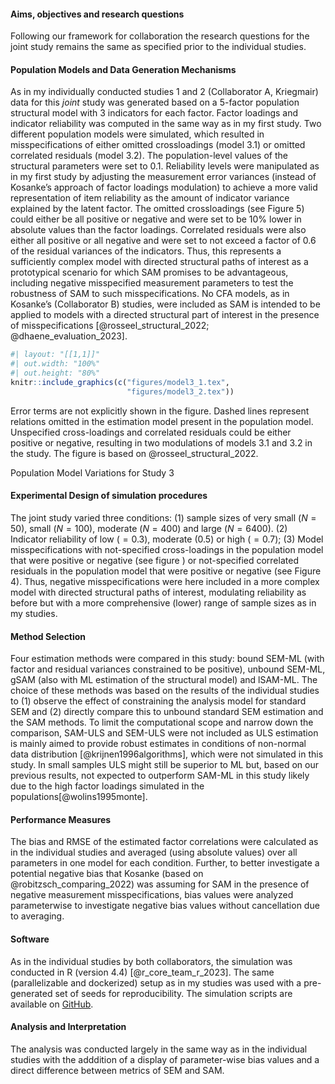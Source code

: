 \setlength{\parindent}{1.27cm}

#### Aims, objectives and research questions

Following our framework for collaboration the research questions for the joint study remains the same as specified prior to the individual studies.

#### Population Models and Data Generation Mechanisms

As in my individually conducted studies 1 and 2 (Collaborator A, Kriegmair) data for this *joint* study was generated based on a 5-factor population structural model with 3 indicators for each factor. 
Factor loadings and indicator reliability was computed in the same way as in my first study. Two different population models were simulated, which resulted in misspecifications of either omitted crossloadings (model 3.1) or omitted correlated residuals (model 3.2). The population-level values of the structural parameters were set to 0.1. Reliability levels were manipulated as in my first study by adjusting the measurement error variances (instead of Kosanke's approach of factor loadings modulation) to achieve a more valid representation of item reliability as the amount of indicator variance explained by the latent factor.
The omitted crossloadings (see Figure 5) could either be all positive or negative and were set to be 10% lower in absolute values than the factor loadings. Correlated residuals were also either all positive or all negative and were set to not exceed a factor of 0.6 of the residual variances of the indicators.
Thus, this represents a sufficiently complex model with directed structural paths of interest as a prototypical scenario for which SAM promises to be advantageous, including negative misspecified measurement parameters to test the robustness of SAM to such misspecifications. No CFA models, as in Kosanke's (Collaborator B) studies, were included as SAM is intended to be applied to models with a directed structural part of interest in the presence of misspecifications [@rosseel_structural_2022; @dhaene_evaluation_2023].

::: {#fig-combined-models3}
```r
#| layout: "[[1,1]]"
#| out.width: "100%"
#| out.height: "80%"
knitr::include_graphics(c("figures/model3_1.tex", 
                          "figures/model3_2.tex"))
```

\raggedright \textit{Note.} Error terms are not explicitly shown in the figure. Dashed lines represent relations omitted in the estimation model present in the population model. Unspecified cross-loadings and correlated residuals could be either positive or negative, resulting in two modulations of models 3.1 and 3.2 in the study. The figure is based on @rosseel_structural_2022.

Population Model Variations for Study 3
:::

#### Experimental Design of simulation procedures

The joint study varied three conditions: (1) sample sizes of very small ($N = 50$), small ($N = 100$), moderate ($N = 400$) and large ($N = 6400$). (2) Indicator reliability of low ($= 0.3$), moderate ($0.5$) or high ($= 0.7$); (3) Model misspecifications with not-specified cross-loadings in the population model that were positive or negative (see figure ) or not-specified correlated residuals in the population model that were positive or negative (see Figure 4). Thus, negative misspecifications were here included in a more complex model with directed structural paths of interest, modulating reliability as before but with a more comprehensive (lower) range of sample sizes as in my studies. 

#### Method Selection

Four estimation methods were compared in this study: bound SEM-ML (with factor and residual variances constrained to be positive), unbound SEM-ML, gSAM (also with ML estimation of the structural model) and lSAM-ML. The choice of these methods was based on the results of the individual studies to (1) observe the effect of constraining the analysis model for standard SEM and (2) directly compare this to unbound standard SEM estimation and the SAM methods. To limit the computational scope and narrow down the comparison, SAM-ULS and SEM-ULS were not included as ULS estimation is mainly aimed to provide robust estimates in conditions of non-normal data distribution [@krijnen1996algorithms], which were not simulated in this study. In small samples ULS might still be superior to ML but, based on our previous results, not expected to outperform SAM-ML in this study likely due to the high factor loadings simulated in the populations[@wolins1995monte].

#### Performance Measures

The bias and RMSE of the estimated factor correlations were calculated as in the individual studies and averaged (using absolute values) over all parameters in one model for each condition. Further, to better investigate a potential negative bias that Kosanke (based on @robitzsch_comparing_2022) was assuming for SAM in the presence of negative measurement misspecifications, bias values were analyzed parameterwise to investigate negative bias values without cancellation due to averaging.

#### Software

As in the individual studies by both collaborators, the simulation was conducted in R (version 4.4) [@r_core_team_r_2023]. The same (parallelizable and dockerized) setup as in my studies was used with a pre-generated set of seeds for reproducibility. The simulation scripts are available on [GitHub](https://github.com/valentinkm/AdversarialSimulation).

#### Analysis and Interpretation

The analysis was conducted largely in the same way as in the individual studies with the adddition of a display of parameter-wise bias values and a  direct difference between metrics of SEM and SAM.